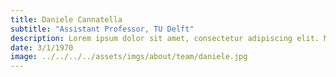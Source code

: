 ```yaml
---
title: Daniele Cannatella
subtitle: "Assistant Professor, TU Delft"
description: Lorem ipsum dolor sit amet, consectetur adipiscing elit. Mauris suscipit tincidunt mattis. Nulla vel eros rutrum, aliquet orci sit amet, mattis nisl. Orci varius natoque penatibus et magnis dis parturient montes, nascetur ridiculus mus. Duis gravida, leo ac placerat hendrerit, ante elit mollis lorem.
date: 3/1/1970
image: ../../../../assets/imgs/about/team/daniele.jpg
---
```


